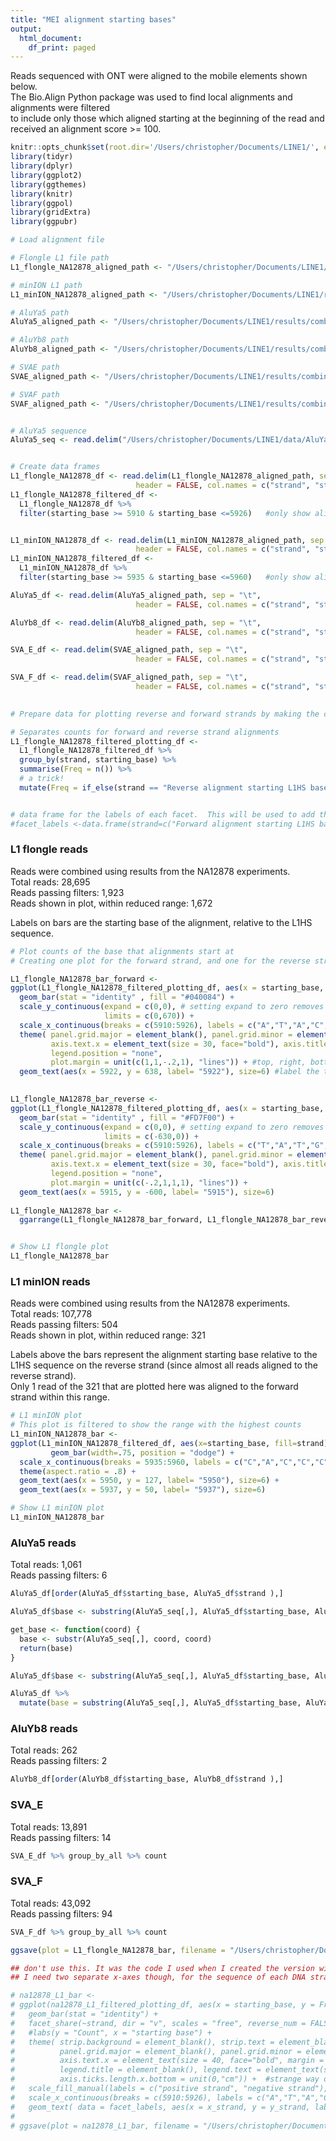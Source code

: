 ```yaml
---
title: "MEI alignment starting bases"
output:
  html_document:
    df_print: paged
---
```


Reads sequenced with ONT were aligned to the mobile elements shown below.  
The Bio.Align Python package was used to find local alignments and alignments were filtered  
to include only those which aligned starting at the beginning of the read and received an
alignment score >= 100.  
  

```r
knitr::opts_chunk$set(root.dir='/Users/christopher/Documents/LINE1/', echo=FALSE, message=FALSE, warning=FALSE)
library(tidyr)
library(dplyr)
library(ggplot2)
library(ggthemes)
library(knitr)
library(ggpol)
library(gridExtra)
library(ggpubr)
```


```r

# Load alignment file

# Flongle L1 file path
L1_flongle_NA12878_aligned_path <- "/Users/christopher/Documents/LINE1/results/combined_flongle_L1_NA12878_alignments_startingbase.txt"

# minION L1 path
L1_minION_NA12878_aligned_path <- "/Users/christopher/Documents/LINE1/results/combined_minION_L1_NA12878_alignments_startingbase.txt"

# AluYa5 path
AluYa5_aligned_path <- "/Users/christopher/Documents/LINE1/results/combined_aluYa5_alignments_startingbase.txt"

# AluYb8 path
AluYb8_aligned_path <- "/Users/christopher/Documents/LINE1/results/combined_aluYb8_alignments_startingbase.txt"

# SVAE path
SVAE_aligned_path <- "/Users/christopher/Documents/LINE1/results/combined_SVAE_alignments_startingbase.txt"

# SVAF path
SVAF_aligned_path <- "/Users/christopher/Documents/LINE1/results/combined_SVAF_alignments_startingbase.txt"


# AluYa5 sequence
AluYa5_seq <- read.delim("/Users/christopher/Documents/LINE1/data/AluYa5.fasta", colClasses = "character")


# Create data frames
L1_flongle_NA12878_df <- read.delim(L1_flongle_NA12878_aligned_path, sep = "\t",
                            header = FALSE, col.names = c("strand", "starting_base"))#colClasses = c("character","factor"))
L1_flongle_NA12878_filtered_df <- 
  L1_flongle_NA12878_df %>% 
  filter(starting_base >= 5910 & starting_base <=5926)   #only show alignments that started at base within a certain range


L1_minION_NA12878_df <- read.delim(L1_minION_NA12878_aligned_path, sep = "\t",
                            header = FALSE, col.names = c("strand", "starting_base"))
L1_minION_NA12878_filtered_df <- 
  L1_minION_NA12878_df %>% 
  filter(starting_base >= 5935 & starting_base <=5960)   #only show alignments that started at base within a certain range

AluYa5_df <- read.delim(AluYa5_aligned_path, sep = "\t",
                            header = FALSE, col.names = c("strand", "starting_base"))

AluYb8_df <- read.delim(AluYb8_aligned_path, sep = "\t",
                            header = FALSE, col.names = c("strand", "starting_base"))

SVA_E_df <- read.delim(SVAE_aligned_path, sep = "\t",
                            header = FALSE, col.names = c("strand", "starting_base"))

SVA_F_df <- read.delim(SVAF_aligned_path, sep = "\t",
                            header = FALSE, col.names = c("strand", "starting_base"))
                            

```

```r

# Prepare data for plotting reverse and forward strands by making the counts of the reverse strand negative

# Separates counts for forward and reverse strand alignments
L1_flongle_NA12878_filtered_plotting_df <-
  L1_flongle_NA12878_filtered_df %>% 
  group_by(strand, starting_base) %>% 
  summarise(Freq = n()) %>% 
  # a trick!
  mutate(Freq = if_else(strand == "Reverse alignment starting L1HS base:", -Freq, Freq))


# data frame for the labels of each facet.  This will be used to add the label of the genomic coordinates.
#facet_labels <-data.frame(strand=c("Forward alignment starting L1HS base:","Reverse alignment starting L1HS base:"), label= c("5922","5915"), x_strand=c(5922, 5915), y_strand=c(640, -603))

```

### L1 flongle reads
Reads were combined using results from the NA12878 experiments.  
Total reads: 28,695  
Reads passing filters: 1,923  
Reads shown in plot, within reduced range: 1,672  

Labels on bars are the starting base of the alignment, relative to the L1HS sequence.


```r
# Plot counts of the base that alignments start at
# Creating one plot for the forward strand, and one for the reverse strand, then combining.

L1_flongle_NA12878_bar_forward <-
ggplot(L1_flongle_NA12878_filtered_plotting_df, aes(x = starting_base, y = Freq)) +
  geom_bar(stat = "identity" , fill = "#040084") +
  scale_y_continuous(expand = c(0,0), # setting expand to zero removes the space that is created by default between where 0 on the y-axis starts and the x-axis
                     limits = c(0,670)) +
  scale_x_continuous(breaks = c(5910:5926), labels = c("A","T","A","C","C","T","A","A","T","G","C","T","A","G","A","T","G")) + # breaks assigns where ticks appear
  theme( panel.grid.major = element_blank(), panel.grid.minor = element_blank(), panel.background = element_blank(),  #gets rid of grid lines and background
         axis.text.x = element_text(size = 30, face="bold"), axis.title = element_blank(), axis.text.y = element_blank(), axis.ticks.y = element_blank(), axis.ticks.x = element_blank(),
         legend.position = "none",
         plot.margin = unit(c(1,1,-.2,1), "lines")) + #top, right, bottom, left.   Adjusted so there's less space between the plots when combined/stacked
  geom_text(aes(x = 5922, y = 638, label= "5922"), size=6) #label the two largest bars with the genomic coordinate they correspond to
  

L1_flongle_NA12878_bar_reverse <-
ggplot(L1_flongle_NA12878_filtered_plotting_df, aes(x = starting_base, y = Freq)) +
  geom_bar(stat = "identity" , fill = "#FD7F00") +
  scale_y_continuous(expand = c(0,0), # setting expand to zero removes the space that is created by default between where 0 on the y-axis starts and the x-axis
                     limits = c(-630,0)) +
  scale_x_continuous(breaks = c(5910:5926), labels = c("T","A","T","G","G","A","T","T","A","C","G","A","T","C","T","A","C"), position = "top") +
  theme( panel.grid.major = element_blank(), panel.grid.minor = element_blank(), panel.background = element_blank(),  #gets rid of grid lines and background
         axis.text.x = element_text(size = 30, face="bold"), axis.title = element_blank(), axis.text.y = element_blank(), axis.ticks.y = element_blank(), axis.ticks.x = element_blank(),
         legend.position = "none",
         plot.margin = unit(c(-.2,1,1,1), "lines")) +
  geom_text(aes(x = 5915, y = -600, label= "5915"), size=6)
  
L1_flongle_NA12878_bar <-
  ggarrange(L1_flongle_NA12878_bar_forward, L1_flongle_NA12878_bar_reverse, ncol = 1)


# Show L1 flongle plot
L1_flongle_NA12878_bar
```
  
  


### L1 minION reads
Reads were combined using results from the NA12878 experiments.  
Total reads: 107,778  
Reads passing filters: 504  
Reads shown in plot, within reduced range: 321

Labels above the bars represent the alignment starting base relative to the L1HS sequence on the reverse strand (since almost all reads aligned to the reverse strand).  
Only 1 read of the 321 that are plotted here was aligned to the forward strand within this range.


```r

# L1 minION plot
# This plot is filtered to show the range with the highest counts
L1_minION_NA12878_bar <-  
ggplot(L1_minION_NA12878_filtered_df, aes(x=starting_base, fill=strand)) +
         geom_bar(width=.75, position = "dodge") +
  scale_x_continuous(breaks = 5935:5960, labels = c("C","A","C","C","C","A","C","G","T","C","G","C","G","T","G","G","T","C","G","T","A","C","C","G","T","G") ) +
  theme(aspect.ratio = .8) +
  geom_text(aes(x = 5950, y = 127, label= "5950"), size=6) +
  geom_text(aes(x = 5937, y = 50, label= "5937"), size=6)

# Show L1 minION plot
L1_minION_NA12878_bar
```

### AluYa5 reads
Total reads: 1,061  
Reads passing filters: 6
```r
AluYa5_df[order(AluYa5_df$starting_base, AluYa5_df$strand ),]

AluYa5_df$base <- substring(AluYa5_seq[,], AluYa5_df$starting_base, AluYa5_df$starting_base)

get_base <- function(coord) {
  base <- substr(AluYa5_seq[,], coord, coord)
  return(base)
}

AluYa5_df$base <- substring(AluYa5_seq[,], AluYa5_df$starting_base, AluYa5_df$starting_base)

AluYa5_df %>%
  mutate(base = substring(AluYa5_seq[,], AluYa5_df$starting_base, AluYa5_df$starting_base) )
```

### AluYb8 reads
Total reads: 262  
Reads passing filters: 2
```r
AluYb8_df[order(AluYb8_df$starting_base, AluYb8_df$strand ),]
```


### SVA_E
Total reads: 13,891  
Reads passing filters: 14
```r
SVA_E_df %>% group_by_all %>% count
```

### SVA_F
Total reads: 43,092  
Reads passing filters: 94
```r
SVA_F_df %>% group_by_all %>% count

```

```r

ggsave(plot = L1_flongle_NA12878_bar, filename = "/Users/christopher/Documents/LINE1/results/L1_flongle_NA12878_combined_startingbase_barplot.png")


```














```r

## don't use this. It was the code I used when I created the version with a single shared x-axis.
## I need two separate x-axes though, for the sequence of each DNA strand

# na12878_L1_bar <-
# ggplot(na12878_L1_filtered_plotting_df, aes(x = starting_base, y = Freq, fill = strand)) +
#   geom_bar(stat = "identity") +
#   facet_share(~strand, dir = "v", scales = "free", reverse_num = FALSE ) + # reverse_num would multiply the axis labels by -1, which I already did above 
#   #labs(y = "Count", x = "starting base") + 
#   theme( strip.background = element_blank(), strip.text = element_blank(), #gets rid of header bar and text for each faceted portion
#          panel.grid.major = element_blank(), panel.grid.minor = element_blank(), panel.background = element_blank(), #gets rid of grid lines and background
#          axis.text.x = element_text(size = 40, face="bold", margin = margin(10,0,0,0)), axis.title = element_blank(), axis.text.y = element_blank(), axis.ticks.y = element_blank(), #slightly adjusted axis text to center it between the facets
#          legend.title = element_blank(), legend.text = element_text(size=16),
#          axis.ticks.length.x.bottom = unit(0,"cm")) +  #strange way of getting the tick marks to go away. I suspect the faceting made it tricky
#   scale_fill_manual(labels = c("positive strand", "negative strand"), values=c("#040084", "#FD7F00")) + # these colors override the defaults from setting "fill = strand" above
#   scale_x_continuous(breaks = c(5910:5926), labels = c("A","T","A","C","C","T","A","A","T","G","C","T","A","G","A","T","G")) +  #replace the genomic coordinates with nucleotide letters
#   geom_text( data = facet_labels, aes(x = x_strand, y = y_strand, label=label), size=8) # use the face_labels dataframe to label the two largest bars with the genomic coordinate they correspond to
# 
# ggsave(plot = na12878_L1_bar, filename = "/Users/christopher/Documents/LINE1/results/na12878_combined_L1_startingbase_barplot.png")

```
